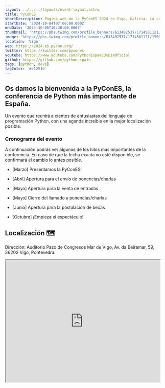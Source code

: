 ```yaml
---
layout: ../../../layouts/event-layout.astro
title: PyConES
shortDescription: Página web de la PyConES 2024 en Vigo, Galicia. La conferencia de Python más importante de España.
startDate: '2024-10-04T07:00:00.000Z'
endDate: '2024-10-06T16:30:00.000Z'
thumbnail: 'https://pbs.twimg.com/profile_banners/613492537/1714581121/1500x500'
image: 'https://pbs.twimg.com/profile_banners/613492537/1714581121/1500x500'
location: 'Vigo'
web: https://2024.es.pycon.org/
twitter: https://twitter.com/pycones
youtube: https://www.youtube.com/PythonEspa%C3%B1aOficial
github: https://github.com/python-spain
tags: [python, devs]
tagColor: '#e1251b'
---
```


## Os damos la bienvenida a la PyConES, la conferencia de Python más importante de España.

Un evento que reunirá a cientos de entusiastas del lenguaje de programación Python, con una agenda increíble en la mejor localización posible.

### Cronograma del evento

A continuación podrás ver algunos de los hitos más importantes de la conferencia. En caso de que la fecha exacta no esté disponible, se confirmará el cambio lo antes posible.

- [Marzo] Presentamos la PyConES

- [Abril] Apertura para el envío de ponencias/charlas

- [Mayo] Apertura para la venta de entradas

- [Mayo] Cierre del llamado a ponencias/charlas

- [Junio] Apertura para la postulación de becas

- [Octubre] ¡Empieza el espectáculo!

## Localización 🗺

Dirección: Auditorio Pazo de Congresos Mar de Vigo, Av. da Beiramar, 59, 36202 Vigo, Pontevedra

<iframe
  style="width: 100%; height: 400px;"
  height="400"
  allowfullscreen=""
  loading="lazy"
  referrerpolicy="no-referrer-when-downgrade"
  src="https://www.google.com/maps/embed?pb=!1m18!1m12!1m3!1d11816.783896474799!2d-8.744560966176795!3d42.231626029244616!2m3!1f0!2f0!3f0!3m2!1i1024!2i768!4f13.1!3m3!1m2!1s0xd2f62106e4a114d%3A0xa76e1afac7bfcfc9!2sAuditorio%20Pazo%20de%20Congresos%20Mar%20de%20Vigo!5e0!3m2!1ses!2ses!4v1715923698218!5m2!1ses!2ses"
  aria-label="Auditorio Pazo de Congresos Mar de Vigo, Av. da Beiramar, 59, 36202 Vigo, Pontevedra"
></iframe>
